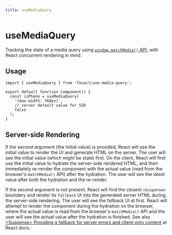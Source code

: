 ```yaml
---
title: useMediaQuery
---
```


# useMediaQuery


<ExportMetaInfo />

Tracking the state of a media query using [`window.matchMedia()` API](https://developer.mozilla.org/en-US/docs/Web/API/Window/matchMedia), with React concurrent rendering in mind.

## Usage

```tsx copy
import { useMediaQuery } from 'foxact/use-media-query';

export default function Component() {
  const isPhone = useMediaQuery(
    '(max-width: 768px)',
    // server default value for SSR
    false
  );
}
```

## Server-side Rendering

If the second argument (the initial value) is provided, React will use the initial value to render the UI and generate HTML on the server. The user will see the initial value (which might be stale) first. On the client, React will first use the initial value to hydrate the server-side rendered HTML, and then immediately re-render the component with the actual value (read from the browser's `matchMedia()` API) after the hydration. The user will see the latest value after both the hydration and the re-render.

If the second argument is not present, React will find the closest `<Suspense>` boundary and render its `fallback` UI into the generated server HTML during the server-side rendering. The user will see the fallback UI at first. React will attempt to render the component during the hydration on the browser, where the actual value is read from the browser's `matchMedia()` API and the user will see the actual value after the hydration is finished. See also [\<Suspense\> Providing a fallback for server errors and client-only content](https://react.dev/reference/react/Suspense#providing-a-fallback-for-server-errors-and-client-only-content) at React docs.
